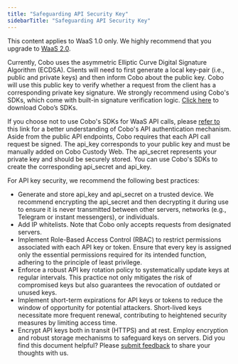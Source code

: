 ```yaml
---
title: "Safeguarding API Security Key"
sidebarTitle: "Safeguarding API Security Key"
---
```

<Note>This content applies to WaaS 1.0 only. We highly recommend that you upgrade to [WaaS 2.0](https://www.cobo.com/developers/v2/guides/overview/introduction).</Note>


Currently, Cobo uses the asymmetric Elliptic Curve Digital Signature Algorithm (ECDSA). Clients will need to first generate a local key-pair (i.e., public and private keys) and then inform Cobo about the public key. Cobo will use this public key to verify whether a request from the client has a corresponding private key signature. We strongly recommend using Cobo's SDKs, which come with built-in signature verification logic. [Click here](https://www.cobo.com/developers/sdks-and-tools/sdks/waas/python) to download Cobo’s SDKs.

If you choose not to use Cobo's SDKs for WaaS API calls, please [refer to](https://www.cobo.com/developers/api-references/overview/authentication) this link for a better understanding of Cobo's API authentication mechanism. Aside from the public API endpoints, Cobo requires that each API call request be signed. The api_key corresponds to your public key and must be manually added on Cobo Custody Web. The api_secret represents your private key and should be securely stored. You can use Cobo's SDKs to create the corresponding api_secret and api_key.

For API key security, we recommend the following best practices:

- Generate and store api_key and api_secret on a trusted device. We recommend encrypting the api_secret and then decrypting it during use to ensure it is never transmitted between other servers, networks (e.g., Telegram or instant messengers), or individuals.
- Add IP whitelists. Note that Cobo only accepts requests from designated servers.
- Implement Role-Based Access Control (RBAC) to restrict permissions associated with each API key or token. Ensure that every key is assigned only the essential permissions required for its intended function, adhering to the principle of least privilege.
- Enforce a robust API key rotation policy to systematically update keys at regular intervals. This practice not only mitigates the risk of compromised keys but also guarantees the revocation of outdated or unused keys.
- Implement short-term expirations for API keys or tokens to reduce the window of opportunity for potential attackers. Short-lived keys necessitate more frequent renewal, contributing to heightened security measures by limiting access time.
- Encrypt API keys both in transit (HTTPS) and at rest. Employ encryption and robust storage mechanisms to safeguard keys on servers.
<Tip>Did you find this document helpful? Please [submit feedback](https://forms.zohopublic.com/cobo/form/DocumentFeedbackForm/formperma/QvLOhxJv1_JMsJ-1dleZ8Itb_7rzN-LtgvsDdxosoVI) to share your thoughts with us.</Tip>